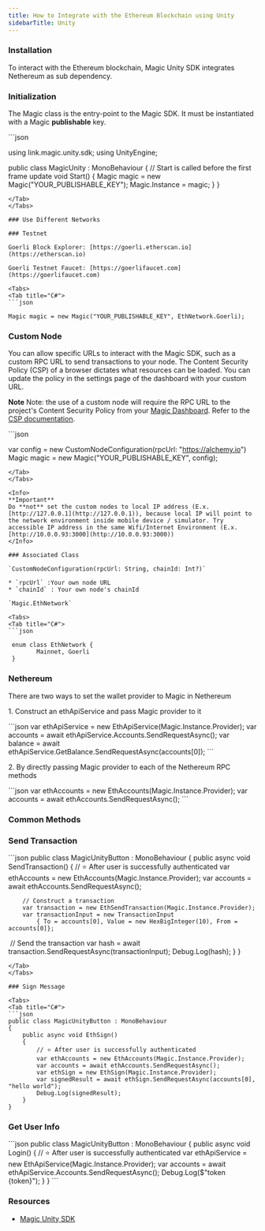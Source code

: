 ```yaml
---
title: How to Integrate with the Ethereum Blockchain using Unity
sidebarTitle: Unity
---
```


### Installation

To interact with the Ethereum blockchain, Magic Unity SDK integrates Nethereum as sub dependency.

### Initialization

The Magic class is the entry-point to the Magic SDK. It must be instantiated with a Magic **publishable** key.

<Tabs>
<Tab title="C#">
```json

using link.magic.unity.sdk;
using UnityEngine;

public class MagicUnity : MonoBehaviour
{
// Start is called before the first frame update
void Start()
{
Magic magic = new Magic("YOUR_PUBLISHABLE_KEY");
Magic.Instance = magic;
}
}

````
</Tab>
</Tabs>

### Use Different Networks

### Testnet

Goerli Block Explorer: [https://goerli.etherscan.io](https://etherscan.io)

⁠Goerli Testnet Faucet: [https://goerlifaucet.com](https://goerlifaucet.com)

<Tabs>
<Tab title="C#">
```json

Magic magic = new Magic("YOUR_PUBLISHABLE_KEY", EthNetwork.Goerli);
````

</Tab>
</Tabs>

### Custom Node

You can allow specific URLs to interact with the Magic SDK, such as a custom RPC URL to send transactions to your node. The Content Security Policy (CSP) of a browser dictates what resources can be loaded. You can update the policy in the settings page of the dashboard with your custom URL.

<Note>

**Note**
Note: the use of a custom node will require the RPC URL to the project's Content Security Policy from your [Magic Dashboard](https://dashboard.magic.link). Refer to the [CSP documentation](/embedded-wallets/wallets/security/content-security-policy).

</Note>

<Tabs>
<Tab title="C#">
```json

var config = new CustomNodeConfiguration(rpcUrl: "https://alchemy.io")
Magic magic = new Magic("YOUR_PUBLISHABLE_KEY", config);

````
</Tab>
</Tabs>

<Info>
**Important**
Do **not** set the custom nodes to local IP address (E.x. [http://127.0.0.1](http://127.0.0.1)), because local IP will point to the network environment inside mobile device / simulator. Try accessible IP address in the same Wifi/Internet Environment (E.x. [http://10.0.0.93:3000](http://10.0.0.93:3000))
</Info>

### Associated Class

`CustomNodeConfiguration(rpcUrl: String, chainId: Int?)`

* `rpcUrl` :Your own node URL
* `chainId` : Your own node's chainId

`Magic.EthNetwork`

<Tabs>
<Tab title="C#">
```json

 enum class EthNetwork {
        Mainnet, Goerli
 }
````

</Tab>
</Tabs>

### Nethereum

There are two ways to set the wallet provider to Magic in Nethereum

1\. Construct an ethApiService and pass Magic provider to it

<Tabs>
  <Tab title="C#">
    ```json var ethApiService = new EthApiService(Magic.Instance.Provider); var
    accounts = await ethApiService.Accounts.SendRequestAsync(); var balance =
    await ethApiService.GetBalance.SendRequestAsync(accounts[0]); ```
  </Tab>
</Tabs>

2\. By directly passing Magic provider to each of the Nethereum RPC methods

<Tabs>
  <Tab title="C#">
    ```json var ethAccounts = new EthAccounts(Magic.Instance.Provider); var
    accounts = await ethAccounts.SendRequestAsync(); ```
  </Tab>
</Tabs>

### Common Methods

### Send Transaction

<Tabs>
<Tab title="C#">
```json
public class MagicUnityButton : MonoBehaviour
⁠{
    public async void SendTransaction()
    {
        // ⭐️ After user is successfully authenticated
        var ethAccounts = new EthAccounts(Magic.Instance.Provider);
        var accounts = await ethAccounts.SendRequestAsync();

        // Construct a transaction
        var transaction = new EthSendTransaction(Magic.Instance.Provider);
        var transactionInput = new TransactionInput
            { To = accounts[0], Value = new HexBigInteger(10), From = accounts[0]};

⁠
// Send the transaction
var hash = await transaction.SendRequestAsync(transactionInput);
Debug.Log(hash);
}
}

````
</Tab>
</Tabs>

### Sign Message

<Tabs>
<Tab title="C#">
```json
public class MagicUnityButton : MonoBehaviour
⁠{
    public async void EthSign()
    {
        // ⭐️ After user is successfully authenticated
        var ethAccounts = new EthAccounts(Magic.Instance.Provider);
        var accounts = await ethAccounts.SendRequestAsync();
        var ethSign = new EthSign(Magic.Instance.Provider);
        var signedResult = await ethSign.SendRequestAsync(accounts[0], "hello world");
        Debug.Log(signedResult);
    }
}
````

</Tab>
</Tabs>

### Get User Info

<Tabs>
<Tab title="C#">
```json
public class MagicUnityButton : MonoBehaviour
⁠{
    public async void Login()
    {
        // ⭐️ After user is successfully authenticated
        var ethApiService = new EthApiService(Magic.Instance.Provider);
        var accounts = await ethApiService.Accounts.SendRequestAsync();
        Debug.Log($"token {token}");
    }
}
```
</Tab>
</Tabs>

### Resources

- [Magic Unity SDK](https://github.com/magiclabs/magic-unity)
